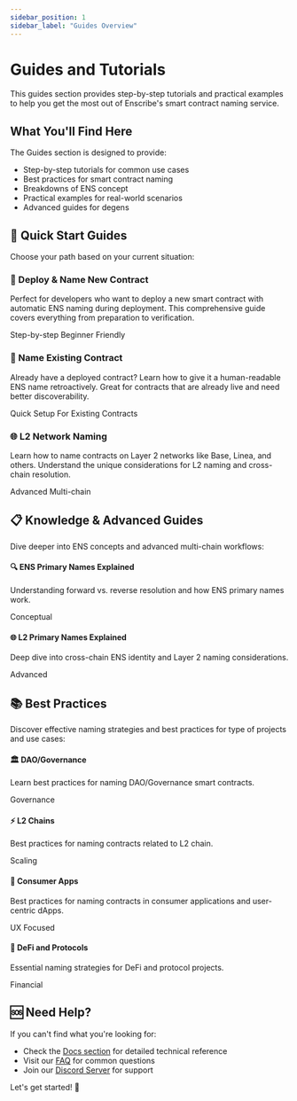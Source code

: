 ```yaml
---
sidebar_position: 1
sidebar_label: "Guides Overview"
---
```



# Guides and Tutorials

This guides section provides step-by-step tutorials and practical examples to help you get the most out of Enscribe's smart contract naming service.

## What You'll Find Here

The Guides section is designed to provide:

- Step-by-step tutorials for common use cases
- Best practices for smart contract naming
- Breakdowns of ENS concept
- Practical examples for real-world scenarios
- Advanced guides for degens

## 🚀 Quick Start Guides

Choose your path based on your current situation:

<div className="row" style={{marginBottom: '3rem'}}>
  <div className="col col--6">
    <Link to="/guides/how-to-guides/deploy-and-name-smart-contract" style={{textDecoration: 'none'}}>
      <div className="card">
        <div className="card__header">
          <h3 style={{color: 'var(--ifm-color-primary)', marginBottom: '0.5rem'}}>🚀 Deploy & Name New Contract</h3>
        </div>
        <div className="card__body">
          <p style={{color: 'var(--ifm-color-content)', marginBottom: '1rem'}}>
            Perfect for developers who want to deploy a new smart contract with automatic ENS naming during deployment. This comprehensive guide covers everything from preparation to verification.
          </p>
        </div>
        <div className="card__footer">
          <span className="badge badge--primary" style={{marginRight: '0.5rem'}}>Step-by-step</span>
          <span className="badge badge--secondary">Beginner Friendly</span>
        </div>
      </div>
    </Link>
  </div>
  
  <div className="col col--6">
    <Link to="/guides/how-to-guides/name-existing-smart-contract" style={{textDecoration: 'none'}}>
      <div className="card">
        <div className="card__header">
          <h3 style={{color: 'var(--ifm-color-primary)', marginBottom: '0.5rem'}}>📝 Name Existing Contract</h3>
        </div>
        <div className="card__body">
          <p style={{color: 'var(--ifm-color-content)', marginBottom: '1rem'}}>
            Already have a deployed contract? Learn how to give it a human-readable ENS name retroactively. Great for contracts that are already live and need better discoverability.
          </p>
        </div>
        <div className="card__footer">
          <span className="badge badge--success" style={{marginRight: '0.5rem'}}>Quick Setup</span>
          <span className="badge badge--info">For Existing Contracts</span>
        </div>
      </div>
    </Link>
  </div>
</div>

<div className="row" style={{marginBottom: '3rem'}}>
  <div className="col col--6">
    <Link to="/guides/how-to-guides/name-contract-l2-networks" style={{textDecoration: 'none'}}>
      <div className="card">
        <div className="card__header">
          <h3 style={{color: 'var(--ifm-color-primary)', marginBottom: '0.5rem'}}>🌐 L2 Network Naming</h3>
        </div>
        <div className="card__body">
          <p style={{color: 'var(--ifm-color-content)', marginBottom: '1rem'}}>
            Learn how to name contracts on Layer 2 networks like Base, Linea, and others. Understand the unique considerations for L2 naming and cross-chain resolution.
          </p>
        </div>
        <div className="card__footer">
          <span className="badge badge--warning" style={{marginRight: '0.5rem'}}>Advanced</span>
          <span className="badge badge--success">Multi-chain</span>
        </div>
      </div>
    </Link>
  </div>
  
</div>

## 📋 Knowledge & Advanced Guides

Dive deeper into ENS concepts and advanced multi-chain workflows:

<div className="row" style={{marginBottom: '2rem'}}>
  <div className="col col--6">
    <Link to="/guides/concepts/ens-primary-names-explained" style={{textDecoration: 'none'}}>
      <div className="card">
        <div className="card__header">
          <h4 style={{color: 'var(--ifm-color-primary)', marginBottom: '0.5rem'}}>🔍 ENS Primary Names Explained</h4>
        </div>
        <div className="card__body">
          <p style={{color: 'var(--ifm-color-content)', fontSize: '0.9rem', marginBottom: '0.5rem'}}>
            Understanding forward vs. reverse resolution and how ENS primary names work.
          </p>
        </div>
        <div className="card__footer">
          <span className="badge badge--info">Conceptual</span>
        </div>
      </div>
    </Link>
  </div>
  
  <div className="col col--6">
    <Link to="/guides/concepts/l2-primary-names-explained" style={{textDecoration: 'none'}}>
      <div className="card">
        <div className="card__header">
          <h4 style={{color: 'var(--ifm-color-primary)', marginBottom: '0.5rem'}}>🌐 L2 Primary Names Explained</h4>
        </div>
        <div className="card__body">
          <p style={{color: 'var(--ifm-color-content)', fontSize: '0.9rem', marginBottom: '0.5rem'}}>
            Deep dive into cross-chain ENS identity and Layer 2 naming considerations.
          </p>
        </div>
        <div className="card__footer">
          <span className="badge badge--warning">Advanced</span>
        </div>
      </div>
    </Link>
  </div>
</div>

## 📚 Best Practices

Discover effective naming strategies and best practices for type of projects and use cases:

<div className="row" style={{marginBottom: '2rem'}}>
  <div className="col col--6">
    <Link to="/guides/best-practices/dao" style={{textDecoration: 'none'}}>
      <div className="card">
        <div className="card__header">
          <h4 style={{color: 'var(--ifm-color-primary)', marginBottom: '0.5rem'}}>🏛️ DAO/Governance</h4>
        </div>
        <div className="card__body">
          <p style={{color: 'var(--ifm-color-content)', fontSize: '0.9rem', marginBottom: '0.5rem'}}>
            Learn best practices for naming DAO/Governance smart contracts.
          </p>
        </div>
        <div className="card__footer">
          <span className="badge badge--secondary">Governance</span>
        </div>
      </div>
    </Link>
  </div>

  <div className="col col--6">
    <Link to="/guides/best-practices/l2" style={{textDecoration: 'none'}}>
      <div className="card">
        <div className="card__header">
          <h4 style={{color: 'var(--ifm-color-primary)', marginBottom: '0.5rem'}}>⚡ L2 Chains</h4>
        </div>
        <div className="card__body">
          <p style={{color: 'var(--ifm-color-content)', fontSize: '0.9rem', marginBottom: '0.5rem'}}>
            Best practices for naming contracts related to L2 chain.
          </p>
        </div>
        <div className="card__footer">
          <span className="badge badge--success">Scaling</span>
        </div>
      </div>
    </Link>
  </div>
</div>

<div className="row" style={{marginBottom: '2rem'}}>
  <div className="col col--6">
    <Link to="/guides/best-practices/consumer-apps" style={{textDecoration: 'none'}}>
      <div className="card">
        <div className="card__header">
          <h4 style={{color: 'var(--ifm-color-primary)', marginBottom: '0.5rem'}}>📱 Consumer Apps</h4>
        </div>
        <div className="card__body">
          <p style={{color: 'var(--ifm-color-content)', fontSize: '0.9rem', marginBottom: '0.5rem'}}>
            Best practices for naming contracts in consumer applications and user-centric dApps.
          </p>
        </div>
        <div className="card__footer">
          <span className="badge badge--primary">UX Focused</span>
        </div>
      </div>
    </Link>
  </div>

  <div className="col col--6">
    <Link to="/guides/best-practices/defi-protocols" style={{textDecoration: 'none'}}>
      <div className="card">
        <div className="card__header">
          <h4 style={{color: 'var(--ifm-color-primary)', marginBottom: '0.5rem'}}>🏦 DeFi and Protocols</h4>
        </div>
        <div className="card__body">
          <p style={{color: 'var(--ifm-color-content)', fontSize: '0.9rem', marginBottom: '0.5rem'}}>
            Essential naming strategies for DeFi and protocol projects.
          </p>
        </div>
        <div className="card__footer">
          <span className="badge badge--warning">Financial</span>
        </div>
      </div>
    </Link>
  </div>
</div>

## 🆘 Need Help?

If you can't find what you're looking for:

- Check the [Docs section](/docs) for detailed technical reference
- Visit our [FAQ](/docs/faqs) for common questions
- Join our [Discord Server](https://discord.gg/8QUMMdS5GY) for support

Let's get started! 🚀
